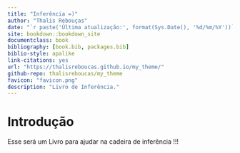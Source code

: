 --- 
title: "Inferência =)"
author: "Thalis Rebouças"
date: "`r paste('Última atualização:', format(Sys.Date(), '%d/%m/%Y'))`"
site: bookdown::bookdown_site
documentclass: book
bibliography: [book.bib, packages.bib]
biblio-style: apalike
link-citations: yes
url: "https://thalisreboucas.github.io/my_theme/"
github-repo: thalisreboucas/my_theme
favicon: "favicon.png"
description: "Livro de Inferência."
---

# Introdução {#intro}

Esse será um Livro para ajudar na cadeira de inferência !!!
